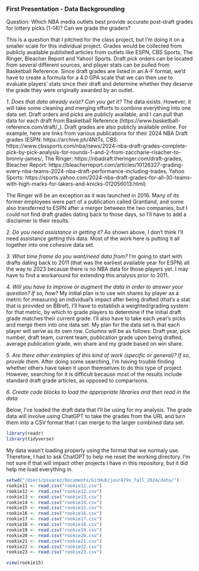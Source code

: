 ### First Presentation - Data Backgrounding

Question: Which NBA media outlets best provide accurate post-draft grades for lottery picks (1-14)? Can we grade the graders?

This is a question that I pitched for the class project, but I'm doing it on a smaller scale for this individual project. Grades would be collected from publicly available published articles from outlets like ESPN, CBS Sports, The Ringer, Bleacher Report and Yahoo! Sports. Draft pick orders can be located from several different sources, and player stats can be pulled from Basketball Reference. Since draft grades are listed in an A-F format, we'd have to create a formula for a 4.0 GPA scale that we can then use to evaluate players' stats since their draft and determine whether they deserve the grade they were originally awarded by an outlet. 

_1. Does that data already exist? Can you get it?_
The data exists. However, it will take some cleaning and merging efforts to combine everything into one data set. Draft orders and picks are publicly available, and I can pull that data for each draft from Basketball Reference (https://www.basketball-reference.com/draft/_). Draft grades are also publicly available online. For example, here are links from various publications for their 2024 NBA Draft grades (ESPN: https://archive.ph/4NtTs, CBS: https://www.cbssports.com/nba/news/2024-nba-draft-grades-complete-pick-by-pick-analysis-for-rounds-1-and-2-from-zaccharie-risacher-to-bronny-james/, The Ringer: https://nbadraft.theringer.com/draft-grades, Bleacher Report: https://bleacherreport.com/articles/10126327-grading-every-nba-teams-2024-nba-draft-performance-including-trades, Yahoo Sports: https://sports.yahoo.com/2024-nba-draft-grades-for-all-30-teams-with-high-marks-for-lakers-and-knicks-012056013.html)

The Ringer will be an exception as it was launched in 2016. Many of its former employees were part of a publication called Grantland, and some also transferred to ESPN after a merger between the two companies, but I could not find draft grades dating back to those days, so I'll have to add a disclaimer to their results.

_2. Do you need assistance in getting it?_
As shown above, I don't think I'll need assistance getting this data. Most of the work here is putting it all together into one cohesive data set.

_3. What time frame do you want/need data from?_
I'm going to start with drafts dating back to 2011 (that was the earliest available year for ESPN) all the way to 2023 because there is no NBA data for those players yet. I may have to find a workaround for extending this analysis prior to 2011. 

_4. Will you have to improve or augment the data in order to answer your question? If so, how?_
My initial plan is to use win shares by player as a metric for measuring an individual's impact after being drafted (that's a stat that is provided on BBref). I'll have to establish a weighted/grading system for that metric, by which to grade players to determine if the initial draft grade matches their current grade. I'll also have to take each year's picks and merge them into one data set. My plan for the data set is that each player will serve as its own row. Columns will be as follows: Draft year, pick number, draft team, current team, publication grade upon being drafted, average publication grade, win share and my grade based on win share. 

_5. Are there other examples of this kind of work (specific or general)? If so, provide them._
After doing some searching, I'm having trouble finding whether others have taken it upon themselves to do this type of project. However, searching for it is difficult because most of the results include standard draft grade articles, as opposed to comparisons.

_6. Create code blocks to load the appropriate libraries and then read in the data_

Below, I've loaded the draft data that I'll be using for my analysis. The grade data will involve using ChatGPT to take the grades from the URL and turn them into a CSV format that I can merge to the larger combined data set. 

```r

library(readr)
library(tidyverse)

```

My data wasn't loading properly using the format that we normaly use. Therefore, I had to ask ChatGPT to help me reset the working directory. I'm not sure if that will impact other projects I have in this repository, but it did help me load everything in. 

```r

setwd("/Users/psuarez/Documents/GitHub/jour479x_fall_2024/data/")
rookie11 <- read.csv("rookie11.csv")
rookie12 <- read.csv("rookie12.csv")
rookie13 <- read.csv("rookie13.csv")
rookie14 <- read.csv("rookie14.csv")
rookie15 <- read.csv("rookie15.csv")
rookie16 <- read.csv("rookie16.csv")
rookie17 <- read.csv("rookie17.csv")
rookie18 <- read.csv("rookie18.csv")
rookie19 <- read.csv("rookie19.csv")
rookie20 <- read.csv("rookie20.csv")
rookie21 <- read.csv("rookie21.csv")
rookie22 <- read.csv("rookie22.csv")
rookie23 <- read.csv("rookie23.csv")

```

```r

view(rookie15)

```





